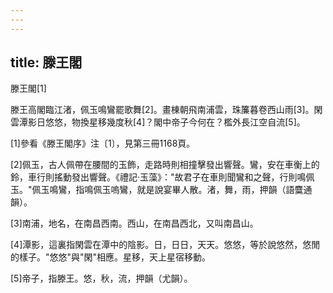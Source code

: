 ```yaml
---
---
---
```

title: 滕王閣
---




滕王閣[1]

滕王高閣臨江渚，佩玉鳴鸞罷歌舞[2]。畫棟朝飛南浦雲，珠簾暮卷西山雨[3]。閑雲潭影日悠悠，物換星移幾度秋[4]？閣中帝子今何在？檻外長江空自流[5]。

[1]參看《滕王閣序》注〔1〕，見第三冊1168頁。

[2]佩玉，古人佩帶在腰間的玉飾，走路時則相撞擊發出響聲。鸞，安在車衡上的鈴，車行則搖動發出響聲。《禮記·玉藻》："故君子在車則聞鸞和之聲，行則鳴佩玉。"佩玉鳴鸞，指鳴佩玉嗚鸞，就是說宴畢人散。渚，舞，雨，押韻（語麌通韻）。

[3]南浦，地名，在南昌西南。西山，在南昌西北，又叫南昌山。

[4]潭影，這裏指閑雲在潭中的陰影。日，日日，天天。悠悠，等於說悠然，悠閒的樣子。"悠悠"與"閑"相應。星移，天上星宿移動。

[5]帝子，指滕王。悠，秋，流，押韻（尤韻）。